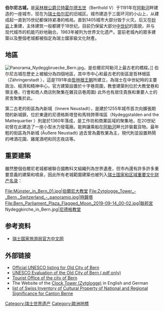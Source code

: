 {{noteTA|G1=瑞士地名}}
{{世界遗产概要表
|zh_name =伯尔尼古城
|site_img =File:Central_Bern_from_north.jpg
|site_img_capt =
|site_img_width =380px
|en_name =Old City of Berne
|fr_name =Vieille ville de Berne
|country ={{SUI}}
| Region = 欧洲和北美地区
|area =
|criterion_c =(iii)
|ID =267
|rg_year = 1983年
|ex_rg_year =
}}
'''伯尔尼古城，'''是[[采林根王朝|采林根]][[公爵|公爵]][[贝特霍尔德五世|贝特霍尔德五世]]（Berthold V）于1191年在[[阿勒河|阿勒河]]畔建造的一座城市，现在为[[瑞士|瑞士]][[伯尔尼|伯尔尼]]的旧城区。城市建造于三面环河的小山上，从建成起一直到15世纪都保持紧凑的格局。直到1405城市大部分毁于火灾。后又在[[砂岩|砂岩]]上重建，主体建筑一般都建于18世纪。目前仍保留大部分[[中世纪|中世纪]]的面貌，并与现代城市的机能巧妙地融合。1983年被列为世界文化遗产。當前老城內的眾多建築以及整個老城都被指定為瑞士國家級文化財產。

==地區==
[[File:Panorama_Nydeggbruecke_Bern.jpg|thumb]]，是伯爾尼阿勒河上最古老的橋樑。]]
伯尔尼古城在歷史上被細分為四個地區，其中市中心和最古老的街區是哲林根區（Zähringerstadt ），這是1191年由[[哲林根王朝|哲林根王朝]]所建立，為瑞士在中世紀時的主要政治、經濟和精神中心，官方建築設置於十字巷周圍，教會建築則位於大教堂巷和領主巷，行會和商人商店則聚集在雜貨店巷周圍) 此外也有居住貴族和重要人士的房舍聚集於此。

第二古老的街區為內新城（Innere Neustadt），是建於1255年城市首次向擴張期間的新城鎮，位於東邊的尼德格斯塔登和馬特誇蒂埃區（Nydeggstalden and the Mattequartier ）則是於1360年落成，是工作坊和商業區域的聚集地，在20世紀初曾在此建造了一座小型水力發電廠。能夠讓乘船在[[阿勒河|阿勒河]]畔允許裝載貨物。最年輕的街區為外新城 (Äußere Neustadt) 過去曾為農牧業為主，現代則並設置熱鬧的啤酒花園、雞尾酒吧和同志夜店等。


==重要建築==
雖然整個伯爾尼老城都被聯合國教科文組織列為世界遺產，但市內還有許多許多重要意義的建築和噴泉，因此所有老城範圍建築也被列入[[瑞士国家和区域重要文化财产名录|瑞士国家和区域重要文化财产名录]]：
<gallery mode="packed" heights="200">
File:Münster_in_Bern_01.jpg|[[伯尔尼大教堂|伯爾尼大教堂]]
File:Zytglogge_Tower_-_Bern,_Switzerland_-_panoramio.jpg|[[時鐘塔_(伯爾尼)|時鐘塔]]
File:Bern_Parliament_Plaza_Flagged_Moon_2019-09-14_00-02.jpg|[[联邦宫_(伯尔尼)|聯邦宮]]
Nydeggkirche_in_Bern.jpg|[[尼德格教堂|尼德格教堂]]
</gallery>

==参考资料==
* [https://web.archive.org/web/20110103064957/http://www.myswitzerland.com.cn/zh/destination/cultural-attractions/unesco-heritage/bern-old-city.html 瑞士国家旅游局官方中文网]
==外部链接==
{{commons category|Bern}}
* [http://whc.unesco.org/en/list/267 Official UNESCO listing for Old City of Bern]{{Wayback|url=http://whc.unesco.org/en/list/267 |date=20170711164721 }}
* [http://whc.unesco.org/archive/advisory_body_evaluation/267.pdf UNESCO Evaluation of the Old City of Bern (.pdf only)]{{Wayback|url=http://whc.unesco.org/archive/advisory_body_evaluation/267.pdf |date=20110617153413 }}
* [https://web.archive.org/web/20070927193022/http://www.berninfo.com/en/welcome.cfm Tourist Office of the city of Bern]
* The Website of the [http://www.zeitglockenturm.ch Clock Tower (Zytglogge)]{{Wayback|url=http://www.zeitglockenturm.ch/ |date=20070928155753 }} in English and German
* [http://www.bevoelkerungsschutz.admin.ch/internet/bs/de/home/themen/kgs/kgs_inventar.parsys.00011.downloadList.6694.DownloadFile.tmp/abe.pdf list of Swiss Inventory of Cultural Property of National and Regional Significance for Canton Berne]{{dead link|date=2017年11月 |bot=InternetArchiveBot |fix-attempted=yes }}
{{coord|46.947932<!--{{subst:CH1903-WGS84|600.660|199.650||koor=B|subst=subst:}}-->|7.447307<!--{{subst:CH1903-WGS84|600.660|199.650||koor=L|subst=subst:}}-->|type:landmark_region:CH-BE|display=title}}

{{瑞士世界遗产|state=collapsed}}


[[Category:瑞士世界遗产|Category:瑞士世界遗产]]
[[Category:歐洲地標|Category:歐洲地標]]